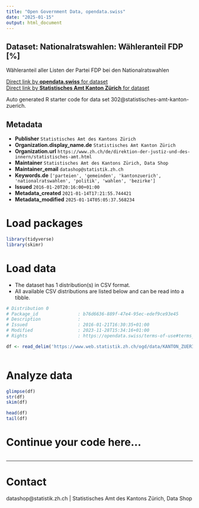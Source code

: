 ```yaml
---
title: "Open Government Data, opendata.swiss"
date: "2025-01-15"
output: html_document
---
```


## Dataset: Nationalratswahlen: Wähleranteil FDP [%]

Wähleranteil aller Listen der Partei FDP bei den Nationalratswahlen

[Direct link by **opendata.swiss** for dataset](https://opendata.swiss/de/dataset/nrw-wahleranteil-fdp)<br>
[Direct link by **Statistisches Amt Kanton Zürich** for dataset](https://www.zh.ch/de/politik-staat/gemeinden/gemeindeportraet.html)

Auto generated R starter code for data set 302@statistisches-amt-kanton-zuerich.

## Metadata

- **Publisher** `Statistisches Amt des Kantons Zürich`
- **Organization.display_name.de** `Statistisches Amt Kanton Zürich`
- **Organization.url** `https://www.zh.ch/de/direktion-der-justiz-und-des-innern/statistisches-amt.html`
- **Maintainer** `Statistisches Amt des Kantons Zürich, Data Shop`
- **Maintainer_email** `datashop@statistik.zh.ch`
- **Keywords.de** `['parteien', 'gemeinden', 'kantonzuerich', 'nationalratswahlen', 'politik', 'wahlen', 'bezirke']`
- **Issued** `2016-01-20T20:16:00+01:00`
- **Metadata_created** `2021-01-14T17:21:55.744421`
- **Metadata_modified** `2025-01-14T05:05:37.568234`


# Load packages

```r

library(tidyverse)
library(skimr)

```

# Load data

-   The dataset has 1 distribution(s) in CSV format.
-   All available CSV distributions are listed below and can be read into a tibble.

```r

# Distribution 0
# Package_id               : b76d6636-889f-47e4-95ec-edef9ce93e45
# Description              : 
# Issued                   : 2016-01-21T16:30:35+01:00
# Modified                 : 2023-11-28T15:34:16+01:00
# Rights                   : https://opendata.swiss/terms-of-use#terms_by

df <- read_delim('https://www.web.statistik.zh.ch/ogd/data/KANTON_ZUERICH_122.csv')



```

# Analyze data

```r

glimpse(df)
str(df)
skim(df)

head(df)
tail(df)

```

# Continue your code here...

```r

```

------------------------------------------------------------------------

# Contact

datashop@statistik.zh.ch | Statistisches Amt des Kantons Zürich, Data Shop
